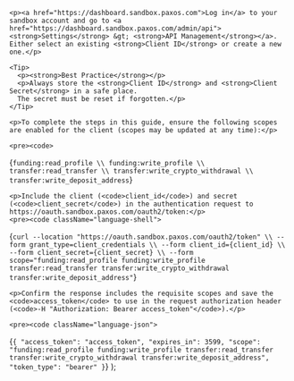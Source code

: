   <Accordion title="Example: Sandbox Credentials" id="generate-keys">

    <p><a href="https://dashboard.sandbox.paxos.com">Log in</a> to your sandbox account and go to <a href="https://dashboard.sandbox.paxos.com/admin/api"><strong>Settings</strong> &gt; <strong>API Management</strong></a>.
    Either select an existing <strong>Client ID</strong> or create a new one.</p>

    <Tip>
      <p><strong>Best Practice</strong></p>
      <p>Always store the <strong>Client ID</strong> and <strong>Client Secret</strong> in a safe place.
      The secret must be reset if forgotten.</p>
    </Tip>

    <p>To complete the steps in this guide, ensure the following scopes are enabled for the client (scopes may be updated at any time):</p>

    <pre><code>
{`funding:read_profile \\
funding:write_profile \\
transfer:read_transfer \\
transfer:write_crypto_withdrawal \\
transfer:write_deposit_address`}
    </code></pre>

    <p>Include the client (<code>client_id</code>) and secret (<code>client_secret</code>) in the authentication request to https://oauth.sandbox.paxos.com/oauth2/token:</p>
    <pre><code className="language-shell">
{`curl --location "https://oauth.sandbox.paxos.com/oauth2/token" \\
--form grant_type=client_credentials \\
--form client_id={client_id} \\
--form client_secret={client_secret} \\
--form scope="funding:read_profile funding:write_profile transfer:read_transfer transfer:write_crypto_withdrawal transfer:write_deposit_address"`}
    </code></pre>

    <p>Confirm the response includes the requisite scopes and save the <code>access_token</code> to use in the request authorization header (<code>-H "Authorization: Bearer access_token"</code>).</p>

    <pre><code className="language-json">
{`{
 "access_token": "access_token",
 "expires_in": 3599,
 "scope": "funding:read_profile funding:write_profile transfer:read_transfer transfer:write_crypto_withdrawal transfer:write_deposit_address",
 "token_type": "bearer"
}`}
    </code></pre>
  </Accordion>
);
